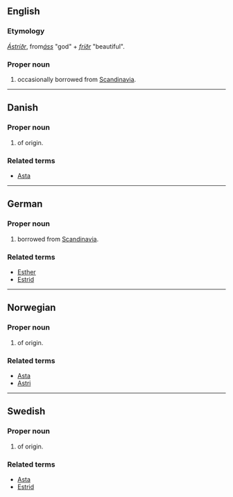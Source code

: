 == English ==

===Etymology===
{{ON.}} ''[[Ástríðr]]'', from''[[áss]]'' "god" + ''[[fríðr]]'' "beautiful".

===Proper noun===
{{en-proper noun}}

# {{given name|female}} occasionally borrowed from [[Scandinavia]].

----

==Danish==

===Proper noun===
{{infl|da|proper noun}}

# {{given name|female||da:}} of {{ON.|lang=da}} origin.

===Related terms===
*[[Asta]]

----


{{wikipedia|lang=de}}
==German==

===Proper noun===
{{infl|de|proper noun}}

# {{given name|female||de:}} borrowed from [[Scandinavia]].

===Related terms===
* [[Esther]]
* [[Estrid]]

----

==Norwegian==

===Proper noun===
{{infl|no|proper noun}}

# {{given name|female||no:}} of {{ON.|lang=no}} origin.

===Related terms===
*[[Asta]]
*[[Astri]]

----

==Swedish==

===Proper noun===
{{infl|sv|proper noun}}

# {{given name|female||sv:}} of {{ON.|lang=sv}} origin.

===Related terms===
*[[Asta]]
*[[Estrid]]